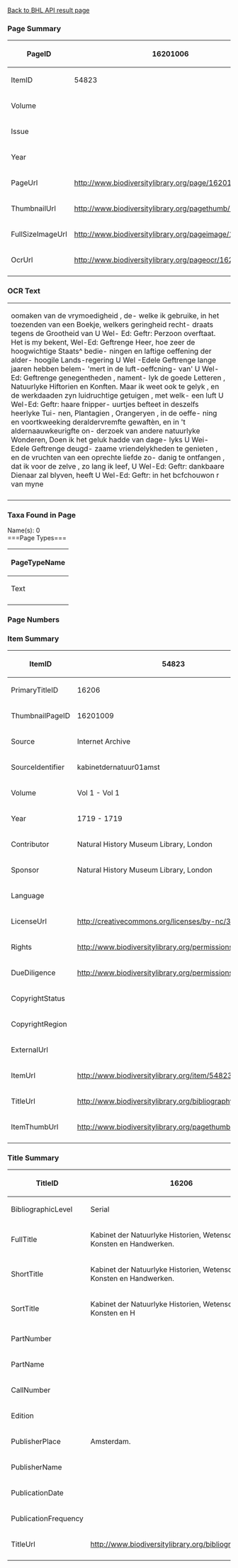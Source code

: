 <span class="plainlinks">[http://editors.eol.localhost/LiteratureEditor/Custom/bhl_access/index.php?page_id=16201006&search_type=pagesearch Back to BHL API result page]</span>
===Page Summary===
{| class="wikitable"
|-
! scope="row"| PageID
| 16201006
|-
! scope="row"| ItemID
| 54823
|-
! scope="row"| Volume
| 
|-
! scope="row"| Issue
| 
|-
! scope="row"| Year
| 
|-
! scope="row"| PageUrl
| http://www.biodiversitylibrary.org/page/16201006
|-
! scope="row"| ThumbnailUrl
| http://www.biodiversitylibrary.org/pagethumb/16201006
|-
! scope="row"| FullSizeImageUrl
| http://www.biodiversitylibrary.org/pageimage/16201006
|-
! scope="row"| OcrUrl
| http://www.biodiversitylibrary.org/pageocr/16201006
|-
|}
===OCR Text===
{| class="wikitable"
|oomaken van de vrymoedigheid , de-  welke ik gebruike, in het toezenden van  een Boekje, welkers geringheid recht-  draats tegens de Grootheid van U Wel-  Ed: Geftr: Perzoon overftaat. Het is  my bekent, Wel-Ed: Geftrenge Heer,  hoe zeer de hoogwichtige Staats^ bedie-  ningen en laftige oeffening der alder-  hoogile Lands-regering U Wel -Edele  Geftrenge lange jaaren hebben belem-  'mert in de luft-oeffcning- van' U Wel-  Ed: Geftrenge genegentheden , nament-  lyk de goede Letteren , Natuurlyke  Hiftorien en Konften. Maar ik weet  ook te gelyk , en de werkdaaden zyn  luidruchtige getuigen , met welk- een  luft U Wel-Ed: Geftr: haare fnipper-  uurtjes befteet in deszelfs heerlyke Tui-  nen, Plantagien , Orangeryen , in de oeffe-  ning en voortkweeking deraldervremfte  gewaftèn, en in 't aldernaauwkeurigfte on-  derzoek van andere natuurlyke Wonderen,  Doen ik het geluk hadde van dage-  lyks U Wei-Edele Geftrenge deugd-  zaame vriendelykheden te genieten , en  de vruchten van een oprechte liefde zo-  danig te ontfangen , dat ik voor de zelve ,  zo lang ik leef, U Wel-Ed: Geftr:  dankbaare Dienaar zal blyven, heeft U  Wel-Ed: Geftr: in het bcfchouwon r van myne 
|-
|}
===Taxa Found in Page===
Name(s): 0<br />
===Page Types===
{| class="wikitable"
|-
! scope="col"|PageTypeName
|-
|Text
|-
|}
===Page Numbers===
===Item Summary===
{| class="wikitable"
|-
! scope="row"| ItemID
| 54823
|-
! scope="row"| PrimaryTitleID
| 16206
|-
! scope="row"| ThumbnailPageID
| 16201009
|-
! scope="row"| Source
| Internet Archive
|-
! scope="row"| SourceIdentifier
| kabinetdernatuur01amst
|-
! scope="row"| Volume
| Vol 1 - Vol 1
|-
! scope="row"| Year
| 1719 - 1719
|-
! scope="row"| Contributor
| Natural History Museum Library, London
|-
! scope="row"| Sponsor
| Natural History Museum Library, London
|-
! scope="row"| Language
| 
|-
! scope="row"| LicenseUrl
| http://creativecommons.org/licenses/by-nc/3.0/
|-
! scope="row"| Rights
| http://www.biodiversitylibrary.org/permissions/
|-
! scope="row"| DueDiligence
| http://www.biodiversitylibrary.org/permissions
|-
! scope="row"| CopyrightStatus
| 
|-
! scope="row"| CopyrightRegion
| 
|-
! scope="row"| ExternalUrl
| 
|-
! scope="row"| ItemUrl
| http://www.biodiversitylibrary.org/item/54823
|-
! scope="row"| TitleUrl
| http://www.biodiversitylibrary.org/bibliography/16206
|-
! scope="row"| ItemThumbUrl
| http://www.biodiversitylibrary.org/pagethumb/16201009
|-
|}
===Title Summary===
{| class="wikitable"
|-
! scope="row"| TitleID
| 16206
|-
! scope="row"| BibliographicLevel
| Serial
|-
! scope="row"| FullTitle
| Kabinet der Natuurlyke Historien, Wetenschappen Konsten en Handwerken.  
|-
! scope="row"| ShortTitle
| Kabinet der Natuurlyke Historien, Wetenschappen Konsten en Handwerken.
|-
! scope="row"| SortTitle
| Kabinet der Natuurlyke Historien, Wetenschappen Konsten en H
|-
! scope="row"| PartNumber
| 
|-
! scope="row"| PartName
| 
|-
! scope="row"| CallNumber
| 
|-
! scope="row"| Edition
| 
|-
! scope="row"| PublisherPlace
| Amsterdam.
|-
! scope="row"| PublisherName
| 
|-
! scope="row"| PublicationDate
| 
|-
! scope="row"| PublicationFrequency
| 
|-
! scope="row"| TitleUrl
| http://www.biodiversitylibrary.org/bibliography/16206
|-
|}
